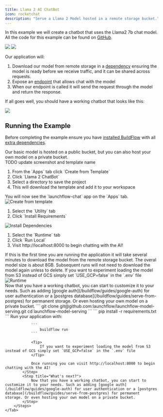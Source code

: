 ```yaml
---
title: Llama 2 AI ChatBot
icon: rocketchat
description: "Serve a Llama 2 Model hosted in a remote storage bucket."
---
```


In this example we will create a chatbot that uses the Llama2 7b chat model. All the code for this example can be found on [GitHub](https://github.com/launchflow/buildflow-templates/tree/main/walkthroughs/llama2-chat-bot).

<img className="block dark:hidden" src="/images/model-serving-design-light.gif" />
<img className="hidden dark:block" src="/images/model-serving-design-dark.gif" />

Our application will:
1. Download our model from remote storage in a [dependency](/buildflow/programming-guide/dependencies) ensuring the model is ready before we receive traffic, and it can be shared across requests.
2. Expose an [endpoint](/buildflow/programming-guide/endpoints) that allows chat with the model
3. When our endpoint is called it will send the request through the model and return the response.

If all goes well, you should have a working chatbot that looks like this:

<img src="/images/chat.gif" />

## Running the Example

Before completing the example ensure you have [installed BuildFlow](/buildflow/programming-guide/install)
with all [extra dependencies](/buildflow/programming-guide/install#extra-dependencies).

<Tip>
    Our basic model is hosted on a public bucket, but you can also host your own model on a private bucket.
</Tip>

<Tabs>
    <Tab title="LaunchFlow VS Code Extension">
        <Steps>
            <Step title="Create from Template">
                <div className="grid sm:grid-cols-2 space-x-2">
                    <div>
                        TODO update screenshot and template name
                        <ol>
                            <li>From the `Apps` tab click `Create from Template`</li>
                            <li>Click `Llama 2 ChatBot`</li>
                            <li>Select a directory to save the project</li>
                            <li>This will download the template and add it to your workspace</li>
                        </ol>
                        <Tip>
                            You will now see the `launchflow-chat` app on the `Apps` tab.
                        </Tip>
                    </div>
                    <div>
                        <Frame className="tailwind styles sm:hidden">
                            <img style={{maxHeight: "500px", margin: 0}} alt="Create from template"src="/images/llama-chatgpt.png"/>
                        </Frame>
                    </div>
                </div>
            </Step>
            <Step title="Install your dependencies">
                <div className="grid sm:grid-cols-2">
                    <div>
                        <ol>
                            <li>Select the `Utility` tab</li>
                            <li>Click `Install Requirements`</li>
                        </ol>
                    </div>
                    <div>
                        <Frame className="tailwind styles sm:hidden">
                            <img style={{maxHeight: "500px", margin: 0}} alt="Install Dependencies"src="/images/install-requirements.png"/>
                        </Frame>
                    </div>
                </div>
            </Step>
            <Step title="Run your application">
                <div className="grid sm:grid-cols-2 space-x-2">
                    <div>
                        <ol>
                            <li>Select the `Runtime` tab</li>
                            <li>Click `Run Local`</li>
                            <li>Visit http://localhost:8000 to begin chatting with the AI!</li>
                        </ol>
                        <Warning>
                            If this is the first time you are running the application it will take several minutes to download the model from the remote storage bucket. The overal model size is about 8GB. Subsequent runs will not need to download the model again unless to delete.
                        </Warning>
                        <Tip>
                            If you want to experiment loading the model from S3 instead of GCS simply set `USE_GCP=false` in the `.env` file
                        </Tip>
                    </div>
                    <div>
                        <Frame className="tailwind styles sm:hidden">
                            <img style={{maxHeight: "500px", margin: 0}} alt="Runtime"src="/images/runtime.png"/>
                        </Frame>
                    </div>
                </div>
            </Step>
            <Step title="What's next?">
                Now that you have a working chatbot, you can start to customize it to your needs. Such as adding [google auth](/buildflow/guides/google-auth) for user authentication or a [postgres database](/buildflow/guides/serve-from-postgres) for permanent storage. Or even hosting your own model on a private bucket.
            </Step>
        </Steps>
    </Tab>
    <Tab title="BuildFlow CLI">
        <Steps>
            <Step title="Clone the GitHub Repo">
            ```
            git clone git@github.com:launchflow/launchflow-model-serving.git
            cd launchflow-model-serving
            ```
            </Step>
            <Step title="Install your dependencies">
                ```
                    pip install -r requirements.txt
                ```
            </Step>
            <Step title="Run your application">
                Run your application with:

                ```
                    buildflow run
                ```

                <Tip>
                    If you want to experiment loading the model from S3 instead of GCS simply set `USE_GCP=false` in the `.env` file
                </Tip>

                Once running you can visit http://localhost:8000 to begin chatting with the AI!
            </Step>
            <Step title="What's next?">
                Now that you have a working chatbot, you can start to customize it to your needs. Such as adding [google auth](/buildflow/guides/google-auth) for user authentication or a [postgres database](/buildflow/guides/serve-from-postgres) for permanent storage. Or even hosting your own model on a private bucket.
            </Step>
        </Steps>
    </Tab>
</Tabs>
